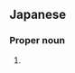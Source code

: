 ==Japanese==
{{ja-kanjitab|こと|ざ|yomi=y}}

===Proper noun===
{{ja-pos|proper|ことざ}}

# {{altspell|lang=ja|こと座||[[Lyra]]}}